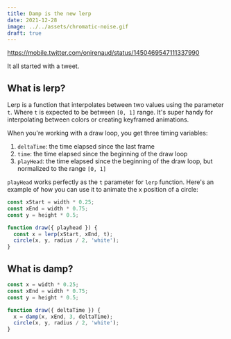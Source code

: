 ```yaml
---
title: Damp is the new lerp
date: 2021-12-28
image: ../../assets/chromatic-noise.gif
draft: true
---
```


https://mobile.twitter.com/onirenaud/status/1450469547111337990

It all started with a tweet.

## What is lerp?

Lerp is a function that interpolates between two values using the parameter `t`. Where `t` is expected to be between `[0, 1]` range. It's super handy for interpolating between colors or creating keyframed animations.

When you're working with a draw loop, you get three timing variables:

1. `deltaTime`: the time elapsed since the last frame
2. `time`: the time elapsed since the beginning of the draw loop
3. `playHead`: the time elapsed since the beginning of the draw loop, but normalized to the range `[0, 1]`

`playHead` works perfectly as the `t` parameter for `lerp` function. Here's an example of how you can use it to animate the x position of a circle:

```js
const xStart = width * 0.25;
const xEnd = width * 0.75;
const y = height * 0.5;

function draw({ playhead }) {
  const x = lerp(xStart, xEnd, t);
  circle(x, y, radius / 2, 'white');
}
```

## What is damp?

```js
const x = width * 0.25;
const xEnd = width * 0.75;
const y = height * 0.5;

function draw({ deltaTime }) {
  x = damp(x, xEnd, 3, deltaTime);
  circle(x, y, radius / 2, 'white');
}
```
